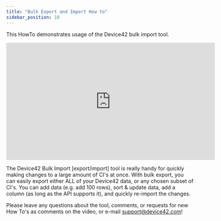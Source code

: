```yaml
---
title: "Bulk Export and Import How to"
sidebar_position: 10
---
```


This HowTo demonstrates usage of the Device42 bulk import tool.

<iframe width="560" height="315" src="https://www.youtube.com/embed/JVAlxnH6OEI" frameborder="0" allow="autoplay; encrypted-media" allowfullscreen></iframe>

The Device42 Bulk Import \[export/import\] tool is really handy for quickly making changes to a large amount of CI's at once. With bulk export, you can easily export either ALL of your Device42 data, or any chosen subset of CI's. You can add data (e.g. add 100 rows), sort & update data, add a column (as long as the API supports it), and quickly re-import the changes.

Please leave any questions about the tool, comments, or requests for new How To's as comments on the video, or e-mail support@device42.com!
